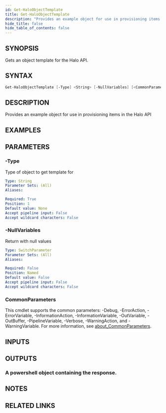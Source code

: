 ```yaml
---
id: Get-HaloObjectTemplate
title: Get-HaloObjectTemplate
description: "Provides an example object for use in provisioning items in the Halo API"
hide_title: false
hide_table_of_contents: false
---
```


## SYNOPSIS

Gets an object template for the Halo API.

## SYNTAX

```powershell
Get-HaloObjectTemplate [-Type] <String> [-NullVariables] [<CommonParameters>]
```

## DESCRIPTION

Provides an example object for use in provisioning items in the Halo API

## EXAMPLES

## PARAMETERS

### -Type

Type of object to get template for

```yaml
Type: String
Parameter Sets: (All)
Aliases:

Required: True
Position: 1
Default value: None
Accept pipeline input: False
Accept wildcard characters: False
```

### -NullVariables

Return with null values

```yaml
Type: SwitchParameter
Parameter Sets: (All)
Aliases:

Required: False
Position: Named
Default value: False
Accept pipeline input: False
Accept wildcard characters: False
```

### CommonParameters

This cmdlet supports the common parameters: -Debug, -ErrorAction, -ErrorVariable, -InformationAction, -InformationVariable, -OutVariable, -OutBuffer, -PipelineVariable, -Verbose, -WarningAction, and -WarningVariable. For more information, see [about_CommonParameters](http://go.microsoft.com/fwlink/?LinkID=113216).

## INPUTS

## OUTPUTS

### A powershell object containing the response.

## NOTES

## RELATED LINKS

